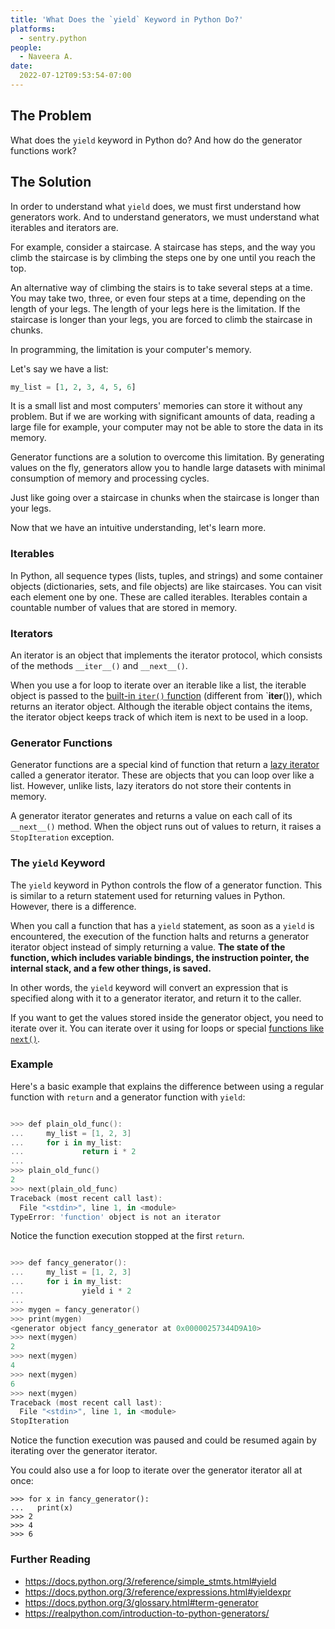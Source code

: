 ```yaml
---
title: 'What Does the `yield` Keyword in Python Do?'
platforms:
  - sentry.python
people:
  - Naveera A.
date:
  2022-07-12T09:53:54-07:00
---
```


## The Problem

What does the `yield` keyword in Python do? And how do the generator functions work?

## The Solution

In order to understand what `yield` does, we must first understand how generators work. And to understand generators, we must understand what iterables and iterators are.

For example, consider a staircase. A staircase has steps, and the way you climb the staircase is by climbing the steps one by one until you reach the top.

An alternative way of climbing the stairs is to take several steps at a time. You may take two, three, or even four steps at a time, depending on the length of your legs. The length of your legs here is the limitation. If the staircase is longer than your legs, you are forced to climb the staircase in chunks.

In programming, the limitation is your computer's memory.

Let's say we have a list:

```python
my_list = [1, 2, 3, 4, 5, 6]
```

It is a small list and most computers' memories can store it without any problem. But if we are working with significant amounts of data, reading a large file for example, your computer may not be able to store the data in its memory.

Generator functions are a solution to overcome this limitation. By generating values on the fly, generators allow you to handle large datasets with minimal consumption of memory and processing cycles.

Just like going over a staircase in chunks when the staircase is longer than your legs.

Now that we have an intuitive understanding, let's learn more.

### Iterables

In Python, all sequence types (lists, tuples, and strings) and some container objects (dictionaries, sets, and file objects) are like staircases. You can visit each element one by one. These are called iterables. Iterables contain a countable number of values that are stored in memory.

### Iterators

An iterator is an object that implements the iterator protocol, which consists of the methods `__iter__()` and `__next__()`.

When you use a for loop to iterate over an iterable like a list, the iterable object is passed to the [built-in `iter()` function](https://docs.python.org/3/library/functions.html?highlight=iter#iter) (different from `__iter__()), which returns an iterator object. Although the iterable object contains the items, the iterator object keeps track of which item is next to be used in a loop.

### Generator Functions

Generator functions are a special kind of function that return a [lazy iterator](https://en.wikipedia.org/wiki/Lazy_evaluation) called a generator iterator. These are objects that you can loop over like a list. However, unlike lists, lazy iterators do not store their contents in memory.

A generator iterator generates and returns a value on each call of its `__next__()` method. When the object runs out of values to return, it raises a `StopIteration` exception.

### The `yield` Keyword

The `yield` keyword in Python controls the flow of a generator function. This is similar to a return statement used for returning values in Python. However, there is a difference.

When you call a function that has a `yield` statement, as soon as a `yield` is encountered, the execution of the function halts and returns a generator iterator object instead of simply returning a value. **The state of the function, which includes variable bindings, the instruction pointer, the internal stack, and a few other things, is saved.**

In other words, the `yield` keyword will convert an expression that is specified along with it to a generator iterator, and return it to the caller.

If you want to get the values stored inside the generator object, you need to iterate over it. You can iterate over it using for loops or special [functions like `next()`](https://docs.python.org/3/library/functions.html?highlight=iter#next).

### Example

Here's a basic example that explains the difference between using a regular function with `return` and a generator function with `yield`:

```powershell

>>> def plain_old_func():
...     my_list = [1, 2, 3]
...     for i in my_list:
...             return i * 2
...
>>> plain_old_func()
2
>>> next(plain_old_func)
Traceback (most recent call last):
  File "<stdin>", line 1, in <module>
TypeError: 'function' object is not an iterator
```

Notice the function execution stopped at the first `return`.

```powershell

>>> def fancy_generator():
...     my_list = [1, 2, 3]
...     for i in my_list:
...             yield i * 2
...
>>> mygen = fancy_generator()
>>> print(mygen)
<generator object fancy_generator at 0x00000257344D9A10>
>>> next(mygen)
2
>>> next(mygen)
4
>>> next(mygen)
6
>>> next(mygen)
Traceback (most recent call last):
  File "<stdin>", line 1, in <module>
StopIteration
```


Notice the function execution was paused and could be resumed again by iterating over the generator iterator.


You could also use a for loop to iterate over the generator iterator all at once:

```
>>> for x in fancy_generator():
...   print(x)
>>> 2
>>> 4
>>> 6
```

### Further Reading

- <https://docs.python.org/3/reference/simple_stmts.html#yield>
- <https://docs.python.org/3/reference/expressions.html#yieldexpr>
- <https://docs.python.org/3/glossary.html#term-generator>
- <https://realpython.com/introduction-to-python-generators/>
